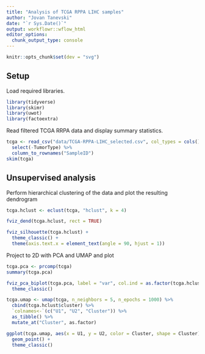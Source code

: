 ```yaml
---
title: "Analysis of TCGA RPPA LIHC samples"
author: "Jovan Tanevski"
date: "`r Sys.Date()`"
output: workflowr::wflow_html
editor_options:
  chunk_output_type: console
---
```

```r
knitr::opts_chunk$set(dev = "svg")
```


## Setup

Load required libraries.

```r

library(tidyverse)
library(skimr)
library(uwot)
library(factoextra)
```

Read filtered TCGA RRPA data and display summary statistics.

```r
tcga <- read_csv("data/TCGA-RPPA-LIHC_selected.csv", col_types = cols()) %>%
  select(-TumorType) %>%
  column_to_rownames("SampleID")
skim(tcga)
```


## Unsupervised analysis

Perform hierarchical clustering of the data and plot the resulting dendrogram

```r
tcga.hclust <- eclust(tcga, "hclust", k = 4)

fviz_dend(tcga.hclust, rect = TRUE)

fviz_silhouette(tcga.hclust) +
  theme_classic() +
  theme(axis.text.x = element_text(angle = 90, hjust = 1))
```

Project to 2D with PCA and UMAP and plot

```r
tcga.pca <- prcomp(tcga)
summary(tcga.pca)

fviz_pca_biplot(tcga.pca, label = "var", col.ind = as.factor(tcga.hclust$cluster)) +
  theme_classic()

tcga.umap <- umap(tcga, n_neighbors = 5, n_epochs = 1000) %>%
  cbind(tcga.hclust$cluster) %>%
  `colnames<-`(c("U1", "U2", "Cluster")) %>%
  as_tibble() %>%
  mutate_at("Cluster", as.factor)

ggplot(tcga.umap, aes(x = U1, y = U2, color = Cluster, shape = Cluster)) +
  geom_point() +
  theme_classic()
```
